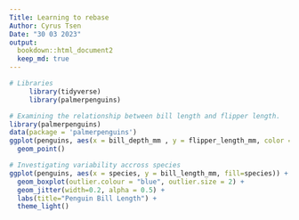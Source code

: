 ```yaml
---
Title: Learning to rebase
Author: Cyrus Tsen
Date: "30 03 2023"
output:
  bookdown::html_document2
  keep_md: true
---
```

```r
# Libraries
     library(tidyverse)
     library(palmerpenguins)

# Examining the relationship between bill length and flipper length.
library(palmerpenguins)
data(package = 'palmerpenguins')
ggplot(penguins, aes(x = bill_depth_mm , y = flipper_length_mm, color = species)) +
  geom_point()

```

```r
# Investigating variability accross species
ggplot(penguins, aes(x = species, y = bill_length_mm, fill=species)) +
  geom_boxplot(outlier.colour = "blue", outlier.size = 2) +
  geom_jitter(width=0.2, alpha = 0.5) +
  labs(title="Penguin Bill Length") +
  theme_light()
```

